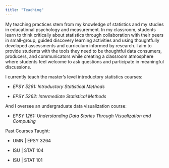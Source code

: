 ```yaml
---
title: "Teaching"
---
```


My teaching practices stem from my knowledge of statistics and my studies in educational psychology and measurement. In my classroom, students learn to think critically about statistics through collaboration with their peers in small-group, guided discovery learning activities and using thoughtfully developed assessments and curriculum informed by research. I aim to provide students with the tools they need to be thoughtful data consumers, producers, and communicators while creating a classroom atmosphere where students feel welcome to ask questions and participate in meaningful discussions.

I currently teach the master's level introductory statistics courses:

-   *EPSY 5261: Introductory Statistical Methods*

-   *EPSY 5262: Intermediate Statistical Methods*

And I oversee an undergraduate data visualization course:

-   *EPSY 1261: Understanding Data Stories Through Visualization and Computing*

Past Courses Taught:

-   UMN \| EPSY 3264

-   ISU \| STAT 104

-   ISU \| STAT 101
